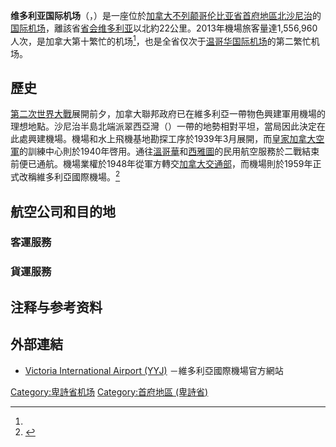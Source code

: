 {{noteTA
|G1=地名
|1=zh-hans:萨尼奇;zh-hk:沙尼治;zh-mo:沙尼治;zh-tw:薩尼奇;
|2=zh-hans:纳奈莫;zh-hk:乃磨;zh-mo:乃磨;zh-tw:納奈莫;
}}
{{for|[[塞舌尔|塞舌尔]][[维多利亚_(塞舌尔)|维多利亚]]的机场|塞舌尔国际机场}}
{{for|[[西班牙|西班牙]][[巴斯克自治区|巴斯克自治区]]的机场|维多利亚机场}}
{{Infobox Airport
| airport_name = <center>维多利亚国际机场<br><small>{{lang|en|Victoria International Airport}}</small></center>
| photo        = YYJ-Terminal.jpg
| IATA         = YYJ
| ICAO         = CYYJ
| type         = [[民用航空|民用]]
| owner        = [[加拿大交通部|加拿大交通部]]<ref>{{Cite web |url=http://www.tc.gc.ca/programs/Airports/Status/menu.htm |title=Airport Divestiture Status Report |accessdate=2009-04-03 |archive-date=2016-08-09 |archive-url=https://web.archive.org/web/20160809045624/http://www.tc.gc.ca/programs/Airports/Status/menu.htm |dead-url=no }}</ref>
| run by       = 维多利亚国际机场管理局
| city         = [[加拿大|加拿大]][[维多利亚_(不列颠哥伦比亚省)|维多利亚]]
| location     = [[不列颠哥伦比亚省|不列颠哥伦比亚省]][[北萨尼奇|北萨尼奇]]
| elevation    = 19米
| coordinates  = {{Coord|48|38|49|N|123|25|33|W|type:airport|display=inline}}
| website      = [http://www.victoriaairport.com/ www.victoriaairport.com]
| r1-number    = 09/27
| r1-length-f  = 7,000
| r1-length-m  = 2,134
| r1-surface   = [[柏油|柏油]]
| r2-number    = 02/20
| r2-length-f  = 5,026
| r2-length-m  = 1,532
| r2-surface   = 柏油
| r3-number    = 13/31
| r3-length-f  = 5,003
| r3-length-m  = 1,525
| r3-surface   = 柏油
| stat-year    = 2008
| stat1-header = 航班数量
| stat1-data   = 141,465（2011年）
| stat_passenger   = 1,556,960（2013年）
| footnotes    = 来源：加拿大飛行副刊<br>航班数量来源：[[加拿大統計局|加拿大統計局]]<ref name="move">{{Cite web |url=http://www.statcan.gc.ca/pub/51-209-x/2012001/t002-eng.htm |title=Total aircraft movements by class of operation — NAV CANADA towers |accessdate=2014-02-24 |archive-date=2015-10-02 |archive-url=https://web.archive.org/web/20151002131145/http://www.statcan.gc.ca/pub/51-209-x/2012001/t002-eng.htm |dead-url=no }}</ref><br>客運量来源：《殖民者時報》<ref name="pax">{{cite news |url=http://www.timescolonist.com/victoria-airport-passenger-count-for-2013-breaks-record-1.790954 |title=Victoria airport passenger count for 2013 breaks record |publisher=《殖民者時報》 |author=Wilson, Carla |date=2014-01-15 |accessdate=2014-02-24 |archive-date=2014-02-01 |archive-url=https://web.archive.org/web/20140201131437/http://www.timescolonist.com/victoria-airport-passenger-count-for-2013-breaks-record-1.790954 |dead-url=no }}</ref>
}}

'''维多利亚国际机场'''（'''{{lang-en|Victoria International Airport}}'''，{{Airport codes|YYJ|CYYJ}}）是一座位於[[加拿大|加拿大]][[不列颠哥伦比亚省|不列颠哥伦比亚省]][[首府地區_(卑詩省)|首府地區]][[北沙尼治|北沙尼治]]的[[国际机场|国际]][[机场|机场]]，離該省[[首府|省会]][[维多利亚_(不列颠哥伦比亚省)|维多利亚]]以北約22公里。2013年機場旅客量達1,556,960人次，是加拿大第十繁忙的机场<ref name="pax"/>，也是全省仅次于[[温哥华国际机场|温哥华国际机场]]的第二繁忙机场。

==歷史==
[[第二次世界大戰|第二次世界大戰]]展開前夕，加拿大聯邦政府已在維多利亞一帶物色興建軍用機場的理想地點。沙尼治半島北端派翠西亞灣（{{lang|en|Patricia Bay}}）一帶的地勢相對平坦，當局因此決定在此處興建機場。機場和水上飛機基地勘探工序於1939年3月展開，而[[皇家加拿大空軍|皇家加拿大空軍]]的訓練中心則於1940年啓用。通往[[溫哥華|溫哥華]]和[[西雅圖|西雅圖]]的民用航空服務於二戰結束前便已通航。機場業權於1948年從軍方轉交[[加拿大交通部|加拿大交通部]]，而機場則於1959年正式改稱維多利亞國際機場。<ref>{{cite web |url=http://www.bcam.net/bc-aviation-museum-history.html |title=A brief history of the Pat Bay Airport |work=British Columbia Aviation Museum |accessdate=2014-02-24 |deadurl=yes |archiveurl=https://web.archive.org/web/20090306231614/http://www.bcam.net/bc-aviation-museum-history.html |archivedate=2009-03-06 }}</ref>

==航空公司和目的地==
===客運服務===
{{Airport-dest-list
| {{flagicon|CAN}} [[加拿大航空|加拿大航空]] | [[多倫多皮爾遜國際機場|多倫多]]、[[卡加利國際機場|卡爾加里]]、[[溫哥華國際機場|溫哥華]]<br>季節性：[[愛民頓國際機場|埃德蒙頓]]、[[蒙特利爾特魯多國際機場|蒙特利爾]]
| {{flagicon|CAN}} [[西捷航空|西捷航空]] | [[基隆拿國際機場|基隆拿]]、[[溫哥華國際機場|溫哥華]] [[卡加利國際機場|卡爾加里]]、[[愛民頓國際機場|埃德蒙頓]] <br> 季節性：[[坎昆國際機場|坎昆]]、巴亞爾塔港、[[多倫多皮爾遜國際機場|多倫多]] 
| {{flagicon|CAN}} [[加拿大越洋航空|加拿大越洋航空]] | 季節性：巴亞爾塔港、[[坎昆國際機場|坎昆]]
| {{flagicon|CAN}} [[陽翼航空|陽翼航空]] | '''季節性包機'''：洛斯卡沃斯
| {{flagicon|CAN}}{{flagicon|British Columbia}} Island Express Air | [[亞博斯福國際機場|亞博斯福]]、[[乃磨機場|乃磨]]、吐芬奴、[[溫哥華國際機場|溫哥華]]
| {{flagicon|CAN}}{{flagicon|British Columbia}} Pacific Coastal Airlines | [[溫哥華國際機場|溫哥華]]、克蘭布魯克
| {{flagicon|CAN}}{{flagicon|Yukon}} 北方航空 |[[基隆拿國際機場|基隆拿]]、[[埃里克·尼爾森白馬國際機場|白馬]]
| {{flagicon|USA}} [[阿拉斯加航空|阿拉斯加航空]]| [[西雅圖-塔科馬國際機場|西雅圖]]
| {{flagicon|USA}} [[達美航空|達美航空]]| [[西雅圖-塔科馬國際機場|西雅圖]]
| {{flagicon|USA}} [[美國聯合航空|美國聯合航空]]| [[三藩市國際機場|舊金山]]（2019年1月6日停辦）
}}

===貨運服務===
{{Airport-dest-list
|[[聯邦快遞|聯邦快遞]] | [[溫哥華國際機場|溫哥華]]
|Morningstar Air Express | [[溫哥華國際機場|溫哥華]]
|Purolator | [[溫哥華國際機場|溫哥華]]
|SkyLink Express | [[溫哥華國際機場|溫哥華]]
}}

==注释与参考资料==
{{reflist}}

==外部連結==
{{Commons category|Victoria International Airport}}
*{{en}}[http://www.victoriaairport.com/ Victoria International Airport (YYJ)] {{Wayback|url=http://www.victoriaairport.com/ |date=20090411222037 }}－維多利亞國際機場官方網站

[[Category:卑詩省机场|Category:卑詩省机场]]
[[Category:首府地區_(卑詩省)|Category:首府地區 (卑詩省)]]